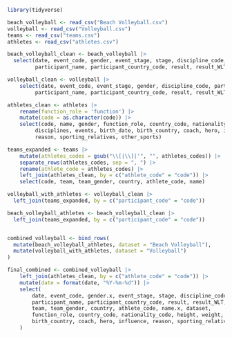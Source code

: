 ```r
library(tidyverse)
```


```r
beach_volleyball <- read_csv("Beach Volleyball.csv")
volleyball <- read_csv("Volleyball.csv")
teams <- read_csv("teams.csv")
athletes <- read_csv("athletes.csv")
```


```r
beach_volleyball_clean <- beach_volleyball |> 
  select(date, event_code, gender, event_stage, stage, discipline_code, participant_code, 
         participant_name, participant_country_code, result, result_WLT, start_order)

volleyball_clean <- volleyball |> 
    select(date, event_code, event_stage, gender, discipline_code, participant_code, 
         participant_name, participant_country_code, result, result_WLT, start_order)

athletes_clean <- athletes |> 
    rename(function_role = 'function') |> 
    mutate(code = as.character(code)) |>
    select(code, name, gender, function_role, country_code, nationality_code, height, weight, 
         disciplines, events, birth_date, birth_country, coach, hero, influence, 
         reason, sporting_relatives, other_sports)
```


```r
teams_expanded <- teams |> 
    mutate(athletes_codes = gsub("\\[|\\]|'", "", athletes_codes)) |> 
    separate_rows(athletes_codes, sep = ", ") |> 
    rename(athlete_code = athletes_codes) |> 
    left_join(athletes_clean, by = c("athlete_code" = "code")) |> 
    select(code, team, team_gender, country, athlete_code, name)
```


```r

volleyball_with_athletes <- volleyball_clean |> 
  left_join(teams_expanded, by = c("participant_code" = "code"))

beach_volleyball_athletes <- beach_volleyball_clean |> 
  left_join(teams_expanded, by = c("participant_code" = "code"))


combined_volleyball <- bind_rows(
  mutate(beach_volleyball_athletes, dataset = "Beach Volleyball"),
  mutate(volleyball_with_athletes, dataset = "Volleyball")
)
```


```r
final_combined <- combined_volleyball |> 
    left_join(athletes_clean, by = c("athlete_code" = "code")) |> 
    mutate(date = format(date, "%Y-%m-%d")) |> 
    select(
        date, event_code, gender.x, event_stage, stage, discipline_code, participant_code,
        participant_name, participant_country_code, result, result_WLT, start_order,
        team, team_gender, country, athlete_code, name.x, dataset, 
        function_role, country_code, nationality_code, height, weight, disciplines, birth_date, 
        birth_country, coach, hero, influence, reason, sporting_relatives, other_sports
    )
```